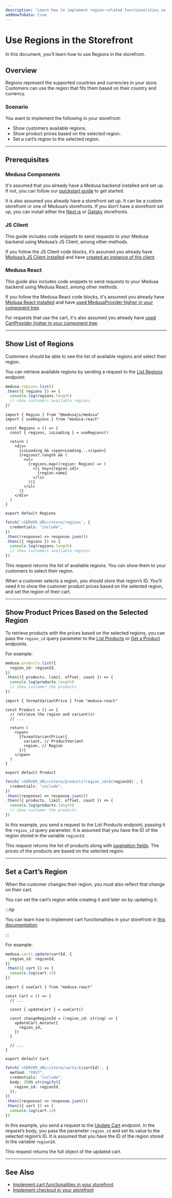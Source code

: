 ```yaml
---
description: 'Learn how to implement region-related functionalities on your storefront using the REST APIs. This includes showing the customer available regions, showing product prices, and setting the region of a cart.'
addHowToData: true
---
```



# Use Regions in the Storefront

In this document, you’ll learn how to use Regions in the storefront.

## Overview

Regions represent the supported countries and currencies in your store. Customers can use the region that fits them based on their country and currency.

### Scenario

You want to implement the following in your storefront:

- Show customers available regions.
- Show product prices based on the selected region.
- Set a cart’s region to the selected region.

---

## Prerequisites

### Medusa Components

It's assumed that you already have a Medusa backend installed and set up. If not, you can follow our [quickstart guide](../../../development/backend/install.mdx) to get started.

It is also assumed you already have a storefront set up. It can be a custom storefront or one of Medusa’s storefronts. If you don’t have a storefront set up, you can install either the [Next.js](../../../starters/nextjs-medusa-starter.mdx) or [Gatsby](../../../starters/gatsby-medusa-starter.mdx) storefronts.

### JS Client

This guide includes code snippets to send requests to your Medusa backend using Medusa’s JS Client, among other methods.

If you follow the JS Client code blocks, it’s assumed you already have [Medusa’s JS Client installed](../../../js-client/overview.md) and have [created an instance of the client](../../../js-client/overview.md#configuration).

### Medusa React

This guide also includes code snippets to send requests to your Medusa backend using Medusa React, among other methods.

If you follow the Medusa React code blocks, it's assumed you already have [Medusa React installed](../../../medusa-react/overview.md) and have [used MedusaProvider higher in your component tree](../../../medusa-react/overview.md#usage).

For requests that use the cart, it's also assumed you already have [used CartProvider higher in your component tree](../../../medusa-react/overview.md#cartprovider).

---

## Show List of Regions

Customers should be able to see the list of available regions and select their region.

You can retrieve available regions by sending a request to the [List Regions](/api/store/#tag/Region/operation/GetRegions) endpoint:

<Tabs groupId="request-type" wrapperClassName="code-tabs">
<TabItem value="client" label="Medusa JS Client" default>

```ts
medusa.regions.list()
.then(({ regions }) => {
  console.log(regions.length)
  // show customers available regions
})
```

</TabItem>
<TabItem value="medusa-react" label="Medusa React">

```tsx
import { Region } from "@medusajs/medusa"
import { useRegions } from "medusa-react"

const Regions = () => {
  const { regions, isLoading } = useRegions()

  return (
    <div>
      {isLoading && <span>Loading...</span>}
      {regions?.length && (
        <ul>
          {regions.map((region: Region) => (
            <li key={region.id}>
              {region.name}
            </li>
          ))}
        </ul>
      )}
    </div>
  )
}

export default Regions
```

</TabItem>
<TabItem value="fetch" label="Fetch API">

```ts
fetch(`<SERVER_URL>/store/regions`, {
  credentials: "include",
})
.then((response) => response.json())
.then(({ regions }) => {
  console.log(regions.length)
  // show customers available regions
})
```

</TabItem>
</Tabs>

This request returns the list of available regions. You can show them to your customers to select their region.

When a customer selects a region, you should store that region’s ID. You’ll need it to show the customer product prices based on the selected region, and set the region of their cart.

---

## Show Product Prices Based on the Selected Region

To retrieve products with the prices based on the selected regions, you can pass the `region_id` query parameter to the [List Products](/api/store/#tag/Product/operation/GetProducts) or [Get a Product](/api/store/#tag/Product/operation/GetProductsProduct) endpoints.

For example:

<Tabs groupId="request-type" wrapperClassName="code-tabs">
<TabItem value="client" label="Medusa JS Client" default>

```ts
medusa.products.list({
  region_id: regionId,
})
.then(({ products, limit, offset, count }) => {
  console.log(products.length)
  // show customer the products
})
```

</TabItem>
<TabItem value="medusa-react" label="Medusa React">

```tsx
import { formatVariantPrice } from "medusa-react"

const Product = () => {
  // retrieve the region and variant(s)
  // ...

  return (
    <span>
      {formatVariantPrice({
        variant, // ProductVariant
        region, // Region
      })}
    </span>
  )
}

export default Product
```

</TabItem>
<TabItem value="fetch" label="Fetch API">

```ts
fetch(`<SERVER_URL>/store/products?region_id=${regionId}`, {
  credentials: "include",
})
.then((response) => response.json())
.then(({ products, limit, offset, count }) => {
  console.log(products.length)
  // show customer the products
})
```

</TabItem>
</Tabs>

In this example, you send a request to the List Products endpoint, passing it the `region_id` query parameter. It is assumed that you have the ID of the region stored in the variable `regionId`.

This request returns the list of products along with [pagination fields](/api/store/#section/Pagination). The prices of the products are based on the selected region.

---

## Set a Cart’s Region

When the customer changes their region, you must also reflect that change on their cart.

You can set the cart’s region while creating it and later on by updating it.

:::tip

You can learn how to implement cart functionalities in your storefront in [this documentation](../../carts-and-checkout/storefront/implement-cart.mdx).

:::

For example:

<Tabs groupId="request-type" wrapperClassName="code-tabs">
<TabItem value="client" label="Medusa JS Client" default>

```ts
medusa.carts.update(cartId, {
  region_id: regionId,
})
.then(({ cart }) => {
  console.log(cart.id)
})
```

</TabItem>
<TabItem value="medusa-react" label="Medusa React">

```tsx
import { useCart } from "medusa-react"

const Cart = () => {
  // ...

  const { updateCart } = useCart()

  const changeRegionId = (region_id: string) => {
    updateCart.mutate({
      region_id,
    })
  }

  // ...
}

export default Cart
```

</TabItem>
<TabItem value="fetch" label="Fetch API">

```ts
fetch(`<SERVER_URL>/store/carts/${cartId}`, {
  method: "POST",
  credentials: "include",
  body: JSON.stringify({
    region_id: regionId,
  }),
})
.then((response) => response.json())
.then(({ cart }) => {
  console.log(cart.id)
})
```

</TabItem>
</Tabs>

In this example, you send a request to the [Update Cart](/api/store/#tag/Cart/operation/PostCartsCart) endpoint. In the request’s body, you pass the parameter `region_id` and set its value to the selected region’s ID. It is assumed that you have the ID of the region stored in the variable `regionId`.

This request returns the full object of the updated cart.

---

## See Also

- [Implement cart functionalities in your storefront](../../carts-and-checkout/storefront/implement-cart.mdx)
- [Implement checkout in your storefront](../../carts-and-checkout/storefront/implement-checkout-flow.mdx)
